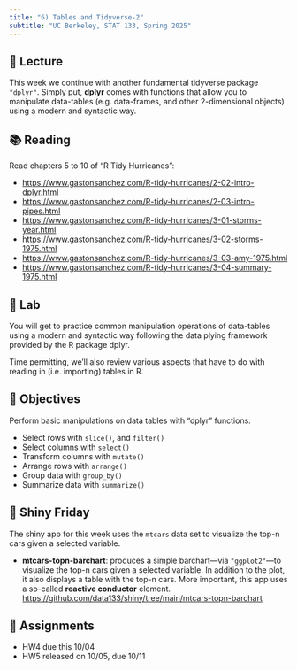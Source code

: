 ```yaml
---
title: "6) Tables and Tidyverse-2"
subtitle: "UC Berkeley, STAT 133, Spring 2025"
---
```



## 📖 Lecture

This week we continue with another fundamental tidyverse package `"dplyr"`. Simply put, **dplyr** comes with functions that allow you to manipulate data-tables (e.g. data-frames, and other 2-dimensional objects) using a modern and syntactic way.

 

## 📚 Reading

Read chapters 5 to 10 of "R Tidy Hurricanes":

- <a href="https://www.gastonsanchez.com/R-tidy-hurricanes/2-02-intro-dplyr.html" target="_blank">https://www.gastonsanchez.com/R-tidy-hurricanes/2-02-intro-dplyr.html</a>
- <a href="https://www.gastonsanchez.com/R-tidy-hurricanes/2-03-intro-pipes.html" target="_blank">https://www.gastonsanchez.com/R-tidy-hurricanes/2-03-intro-pipes.html</a>
- <a href="https://www.gastonsanchez.com/R-tidy-hurricanes/3-01-storms-year.html" target="_blank">https://www.gastonsanchez.com/R-tidy-hurricanes/3-01-storms-year.html</a>
- <a href="https://www.gastonsanchez.com/R-tidy-hurricanes/3-02-storms-1975.html" target="_blank">https://www.gastonsanchez.com/R-tidy-hurricanes/3-02-storms-1975.html</a>
- <a href="https://www.gastonsanchez.com/R-tidy-hurricanes/3-03-amy-1975.html" target="_blank">https://www.gastonsanchez.com/R-tidy-hurricanes/3-03-amy-1975.html</a>
- <a href="https://www.gastonsanchez.com/R-tidy-hurricanes/3-04-summary-1975.html" target="_blank">https://www.gastonsanchez.com/R-tidy-hurricanes/3-04-summary-1975.html</a>



## 🔬 Lab

You will get to practice common manipulation operations of data-tables using a modern and syntactic way following the data plying framework provided by the R package dplyr.

Time permitting, we'll also review various aspects that have to do with reading in (i.e. importing) tables in R.



## 🎯 Objectives

Perform basic manipulations on data tables with "dplyr" functions:

- Select rows with `slice()`, and `filter()`
- Select columns with `select()`
- Transform columns with `mutate()`
- Arrange rows with `arrange()`
- Group data with `group_by()`
- Summarize data with `summarize()`



## 🔆 Shiny Friday

The shiny app for this week uses the `mtcars` data set to visualize the top-n cars given a selected variable.

- __mtcars-topn-barchart__: produces a simple barchart---via `"ggplot2"`---to visualize the top-n cars given a selected variable. In addition to the plot, it also displays a table with the top-n cars. More important, this app uses a so-called __reactive conductor__ element.<br>
<a href="https://github.com/data133/shiny/tree/main/mtcars-topn-barchart" target="_blank">https://github.com/data133/shiny/tree/main/mtcars-topn-barchart</a>



## 🔔 Assignments

- HW4 due this 10/04
- HW5 released on 10/05, due 10/11
